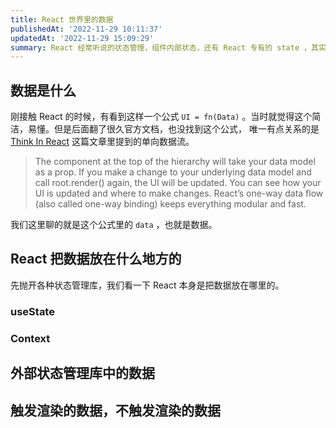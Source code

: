 ```yaml
---
title: React 世界里的数据
publishedAt: '2022-11-29 10:11:37'
updatedAt: '2022-11-29 15:09:29'
summary: React 经常听说的状态管理，组件内部状态，还有 React 专有的 state ，其实都是数据，那它们有什么区别呢？
---
```


## 数据是什么

刚接触 React 的时候，有看到这样一个公式 `UI = fn(Data)` 。当时就觉得这个简洁，易懂。但是后面翻了很久官方文档，也没找到这个公式，
唯一有点关系的是 [Think In React](https://reactjs.org/docs/thinking-in-react.html) 这篇文章里提到的单向数据流。

>The component at the top of the hierarchy will take your data model as a prop. If you make a change to your underlying data model and call root.render() again, the UI will be updated. You can see how your UI is updated and where to make changes. React’s one-way data flow (also called one-way binding) keeps everything modular and fast.

我们这里聊的就是这个公式里的 `data` ，也就是数据。

## React 把数据放在什么地方的

先抛开各种状态管理库，我们看一下 React 本身是把数据放在哪里的。

### useState



### Context


## 外部状态管理库中的数据


## 触发渲染的数据，不触发渲染的数据
